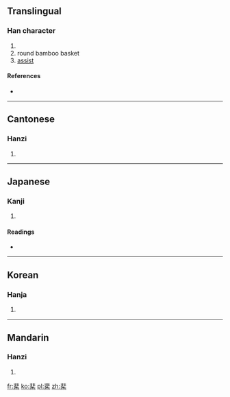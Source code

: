 ==Translingual==

===Han character===
{{Han char|rn=75|rad=木|as=08|sn=12|four=1190<sub>4</sub>|canj=中卜木 (LYD)}}

# {{vern|Chinese torreya|pedia=1}}
# round bamboo basket
# [[assist]]

====References====
* {{Han ref|kx=0532.080|dkj=14927|dj=0920.150|hdz=21230.020|uh=68D0|ud=26832|bh=D9C6|bd=55750}}


----

==Cantonese==

===Hanzi===
{{yue-hanzi|jyut=|y=fei2}}

# {{defn|lang=yue|sort=木08}}

----

==Japanese==

===Kanji===
{{ja-kanji|grade=|rs=木08}}

# {{defn|lang=ja|sort=木08}}

====Readings====
* {{ja-readings|on=[[ひ]] (hi), [[び]] (bi)|kun=[[ゆだめ]] (yudame)}}

----

==Korean==

===Hanja===
{{ko-hanja|hangeul=비|eumhun=|rv=bi|mr=pi|y=pi}}

# {{defn|lang=ko|sort=木08}}

----

==Mandarin==

===Hanzi===
{{cmn-hanzi|pin=[[fěi]] ([[fei3]])|wg=fei<sup>3</sup>}}

# {{defn|lang=cmn|sort=木08}}

[[fr:棐]]
[[ko:棐]]
[[pl:棐]]
[[zh:棐]]